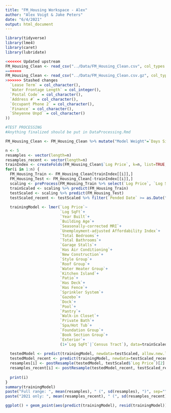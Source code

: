 ```yaml
---
title: "FM_Housing Workspace - Alex"
author: "Alex Voigt & Jake Peters"
date: "6/4/2021"
output: html_document
---
```


```r
library(tidyverse)
library(lme4)
library(caret)
library(lubridate)
```

```r
<<<<<<< Updated upstream
FM_Housing_Clean <- read_csv("../Data/FM_Housing_Clean.csv", col_types = cols(
=======
FM_Housing_Clean <- read_csv("../Data/FM_Housing_Clean.csv.gz", col_types = cols(
>>>>>>> Stashed changes
  `Lease Term` = col_character(),
  `Water Frontage Length` = col_integer(),
  `Postal Code` = col_character(),
  `Address #` = col_character(),
  `Occupant Phone 2` = col_character(),
  `Finance` = col_character(),
  `Sheyenne Unpd` = col_character()
))
```

```r
#TEST PROCESSING
#Anything finalized should be put in DataProcessing.Rmd
```


```r
FM_Housing_Clean <- FM_Housing_Clean %>% mutate("Model Weight"=`Days Since Listing`^(-3))

n <- 5
resamples <- vector(length=n)
resamples_recent <- vector(length=n)
trainIndex <- createFolds(FM_Housing_Clean$`Log Price`, k=n, list=TRUE, returnTrain=TRUE)
for(i in 1:n) {
  FM_Housing_Train <- FM_Housing_Clean[trainIndex[[i]],]
  FM_Housing_Test <- FM_Housing_Clean[-trainIndex[[i]],]
  scaling <- preProcess(FM_Housing_Train %>% select(`Log Price`, `Log SqFt`, `Total Bedrooms`, `Total Bathrooms`), method=c("YeoJohnson", "center", "scale"))
  trainScaled <- scaling %>% predict(FM_Housing_Train)
  testScaled <- scaling %>% predict(FM_Housing_Test)
  testScaled_recent <- testScaled %>% filter(`Pended Date` >= as.Date("2021-01-01") )
  
  trainingModel <- lmer(`Log Price`~
                        `Log SqFt`+
                        `Year Built`+
                        `Building Age`+
                        `Seasonally-corrected MRI`+
                        `Unemployment-adjusted Affordability Index`+
                        `Total Bedrooms`+
                        `Total Bathrooms`+
                        `Garage Stalls`+
                        `Has Air Conditioning`+
                        `New Construction`+
                        `Style Group`+
                        `Roof Group`+
                        `Water Heater Group`+
                        `Kitchen Island`+
                        `Patio`+
                        `Has Deck`+
                        `Has Fence`+
                        `Sprinkler System`+
                        `Gazebo`+
                        `Dock`+
                        `Pool`+
                        `Pantry`+
                        `Walk-in Closet`+
                        `Private Bath`+
                        `Spa/Hot Tub`+
                        `Foundation Group`+
                        `Book Section Group`+
                        `Exterior`+
                        (1+`Log SqFt`|`Census Tract`), data=trainScaled, weights=`Model Weight`, REML=FALSE, control=lmerControl(calc.derivs=FALSE))
                      
  testedModel <- predict(trainingModel, newdata=testScaled, allow.new.levels=TRUE)
  testedModel_recent <- predict(trainingModel, newdata=testScaled_recent, allow.new.levels=TRUE)
  resamples[i] <- postResample(testedModel, testScaled$`Log Price`)[2]
  resamples_recent[i] <- postResample(testedModel_recent, testScaled_recent$`Log Price`)[2]
  
  print(i)
}
summary(trainingModel)
paste("Full range: ", mean(resamples), " (", sd(resamples), ")", sep="")
paste("2021 only: ", mean(resamples_recent), " (", sd(resamples_recent), ")", sep="")

ggplot() + geom_point(aes(predict(trainingModel), resid(trainingModel)), alpha=0.1) + geom_hline(yintercept=0, color="blue")
```
